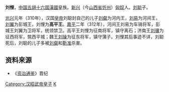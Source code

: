 '''刘悝'''，[[中国|中国]][[五胡十六国|五胡十六国]][[前趙|漢國]]皇族。[[新興郡_(建安)|新兴]]（今[[山西省|山西省]][[忻州|忻州]]）[[匈奴|匈奴]]人。[[刘聪|刘聪]]子。

[[光兴_(前赵)|光兴]]元年（310年），汉国[[皇帝|皇帝]]刘聪封自己的儿子[[刘粲|刘粲]]为河内王，[[刘易|刘易]]为河间王，[[刘翼|刘翼]]为彭城王，刘悝为'''高平王'''。[[嘉平_(前赵)|嘉平]]二年（312年），河间王刘易为车骑将军，彭城王刘翼为卫将军，统领禁卫。高平王刘悝为征南将军，镇守离石；济南王[[刘骥|刘骥]]为征西将军，筑西平城；魏王[[刘操|刘操]]为征东将军，镇守蒲子。刘悝其后事迹不详，刘聪死后，刘聪的儿子多被[[刘粲|刘粲]]和[[靳准|靳准]]杀害。

==资料来源==
*《[[资治通鉴|资治通鉴]]》晋纪

[[Category:汉昭武帝皇子|Category:汉昭武帝皇子]]
[[Category:劉姓|K]]